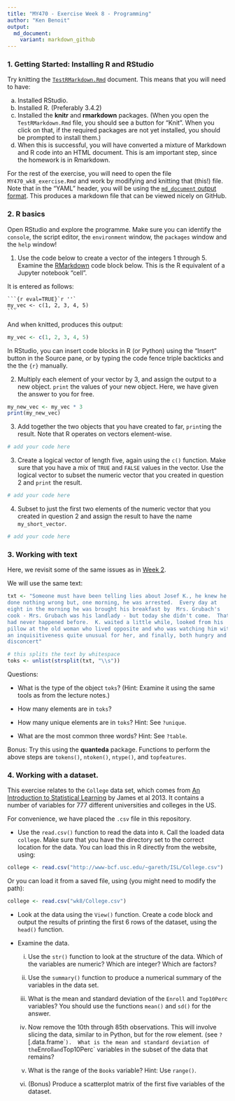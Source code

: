 ```yaml
---
title: "MY470 - Exercise Week 8 - Programming"
author: "Ken Benoit"
output:
  md_document:
    variant: markdown_github
---
```


### 1. Getting Started: Installing R and RStudio

Try knitting the [`TestRMarkdown.Rmd`](TestRMarkdown.Rmd) document.  This means that you will need to have:

a) Installed RStudio.
b) Installed R.  (Preferably 3.4.2)
c) Installed the **knitr** and **rmarkdown** packages.  (When you open the `TestRMarkdown.Rmd` file, you should see a button for "Knit".  When you click on that, if the required packages are not yet installed, you should be prompted to install them.)
d) When this is successful, you will have converted a mixture of Markdown and R code into an HTML document.  This is am important step, since the homework is in Rmarkdown.

For the rest of the exercise, you will need to open the file `MY470_wk8_exercise.Rmd` and work by modifying and knitting that (this!) file.  Note that in the "YAML" header, you will be using the [`md_document` output format](http://rmarkdown.rstudio.com/markdown_document_format.html).  This produces a markdown file that can be viewed nicely on GitHub. 


### 2. R basics

Open RStudio and explore the programme. Make sure you can identify the `console`, the script editor, the `environment` window, the `packages` window and the `help` window!
  
(1) Use the code below to create a vector of the integers 1 through 5.  Examine the [RMarkdown](https://www.rstudio.com/wp-content/uploads/2015/03/rmarkdown-reference.pdf) code block below.  This is the R equivalent of a Jupyter notebook "cell".

It is entered as follows:

    ```{r eval=TRUE}`r ''`
    my_vec <- c(1, 2, 3, 4, 5)
    ```
And when knitted, produces this output:

```r
my_vec <- c(1, 2, 3, 4, 5)
```

In RStudio, you can insert code blocks in R (or Python) using the "Insert" button in the Source pane, or by typing the code fence triple backticks and the the `{r}` manually.


(2) Multiply each element of your vector by 3, and assign the output to a new object. `print` the values of your new object.  Here, we have given the answer to you for free.

```r
my_new_vec <- my_vec * 3
print(my_new_vec)
```

(3) Add together the two objects that you have created to far, `print`ing the result. Note that R operates on vectors element-wise.

```r
# add your code here
```

(3) Create a logical vector of length five, again using the `c()` function. Make sure that you have a mix of `TRUE` and `FALSE` values in the vector. Use the logical vector to subset the numeric vector that you created in question 2 and `print` the result.

```r
# add your code here
```

(4) Subset to just the first two elements of the numeric vector that you created in question 2 and assign the result to have the name `my_short_vector`.

```r
# add your code here
```

### 3. Working with text

Here, we revisit some of the same issues as in [Week 2](https://github.com/lse-my470/assignment-2/blob/master/MY470_wk2_assign.ipynb).

We will use the same text:
```r
txt <- "Someone must have been telling lies about Josef K., he knew he had
done nothing wrong but, one morning, he was arrested.  Every day at
eight in the morning he was brought his breakfast by  Mrs. Grubach's
cook - Mrs. Grubach was his landlady - but today she didn't come.  That
had never happened before.  K. waited a little while, looked from his
pillow at the old woman who lived opposite and who was watching him with
an inquisitiveness quite unusual for her, and finally, both hungry and
disconcert"

# this splits the text by whitespace
toks <- unlist(strsplit(txt, "\\s"))
```
Questions:

* What is the type of the object `toks`?  (Hint: Examine it using the same tools as from the lecture notes.)

* How many elements are in `toks`?

* How many unique elements are in `toks`?  Hint: See `?unique`.

* What are the most common three words?  Hint: See `?table`.

Bonus: Try this using the **quanteda** package.  Functions to perform the above steps are `tokens()`, `ntoken()`, `ntype()`, and `topfeatures`.

### 4. Working with a dataset.

This exercise relates to the `College` data set, which comes from [An Introduction to Statistical Learning](http://www-bcf.usc.edu/~gareth/ISL/data.html) by James et al 2013. It contains a number of variables for 777 different universities and colleges in the US.

For convenience, we have placed the `.csv` file in this repository.

* Use the `read.csv()` function to read the data into `R`. Call the loaded data `college`. Make sure that you have the directory set to the correct location for the data.  You can load this in R directly from the website, using:

```r
college <- read.csv("http://www-bcf.usc.edu/~gareth/ISL/College.csv")
```

Or you can load it from a saved file, using (you might need to modify the path):

```r
college <- read.csv("wk8/College.csv")
```

* Look at the data using the `View()` function.  Create a code block and output the results of printing the first 6 rows of the dataset, using the `head()` function.


*  Examine the data.

   i. Use the `str()` function to look at the structure of the data. Which of the variables are numeric? Which are integer? Which are factors?

   ii. Use the `summary()` function to produce a numerical summary of the variables in the data set.

   ii. What is the mean and standard deviation of the `Enroll` and `Top10Perc` variables?  You should use the functions `mean()` and `sd()` for the answer.

   ii. Now remove the 10th through 85th observations. This will involve slicing the data, similar to in Python, but for the row element.  (see `?`[.data.frame``).  What is the mean and standard deviation of the `Enroll` and `Top10Perc` variables in the subset of the data that remains?
   
   iii. What is the range of the `Books` variable?  Hint: Use `range()`.


   iv. (Bonus) Produce a scatterplot matrix of the first five variables of the dataset.
  
